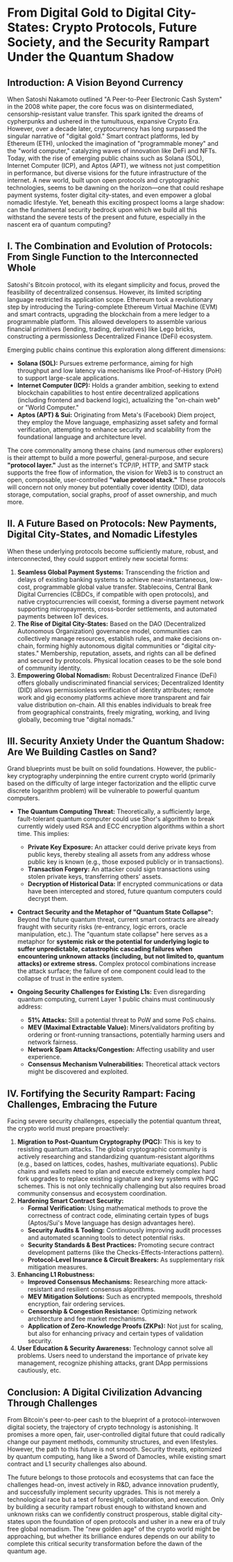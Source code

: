 # From Digital Gold to Digital City-States: Crypto Protocols, Future Society, and the Security Rampart Under the Quantum Shadow

## **Introduction: A Vision Beyond Currency**

When Satoshi Nakamoto outlined "A Peer-to-Peer Electronic Cash System" in the 2008 white paper, the core focus was on disintermediated, censorship-resistant value transfer. This spark ignited the dreams of cypherpunks and ushered in the tumultuous, expansive Crypto Era. However, over a decade later, cryptocurrency has long surpassed the singular narrative of "digital gold." Smart contract platforms, led by Ethereum (ETH), unlocked the imagination of "programmable money" and the "world computer," catalyzing waves of innovation like DeFi and NFTs. Today, with the rise of emerging public chains such as Solana (SOL), Internet Computer (ICP), and Aptos (APT), we witness not just competition in performance, but diverse visions for the future infrastructure of the internet. A new world, built upon open protocols and cryptographic technologies, seems to be dawning on the horizon—one that could reshape payment systems, foster digital city-states, and even empower a global nomadic lifestyle. Yet, beneath this exciting prospect looms a large shadow: can the fundamental security bedrock upon which we build all this withstand the severe tests of the present and future, especially in the nascent era of quantum computing?

## **I. The Combination and Evolution of Protocols: From Single Function to the Interconnected Whole**

Satoshi's Bitcoin protocol, with its elegant simplicity and focus, proved the feasibility of decentralized consensus. However, its limited scripting language restricted its application scope. Ethereum took a revolutionary step by introducing the Turing-complete Ethereum Virtual Machine (EVM) and smart contracts, upgrading the blockchain from a mere ledger to a programmable platform. This allowed developers to assemble various financial primitives (lending, trading, derivatives) like Lego bricks, constructing a permissionless Decentralized Finance (DeFi) ecosystem.

Emerging public chains continue this exploration along different dimensions:

- **Solana (SOL):** Pursues extreme performance, aiming for high throughput and low latency via mechanisms like Proof-of-History (PoH) to support large-scale applications.
- **Internet Computer (ICP):** Holds a grander ambition, seeking to extend blockchain capabilities to host entire decentralized applications (including frontend and backend logic), actualizing the "on-chain web" or "World Computer."
- **Aptos (APT) & Sui:** Originating from Meta's (Facebook) Diem project, they employ the Move language, emphasizing asset safety and formal verification, attempting to enhance security and scalability from the foundational language and architecture level.

The core commonality among these chains (and numerous other explorers) is their attempt to build a more powerful, general-purpose, and secure **"protocol layer."** Just as the internet's TCP/IP, HTTP, and SMTP stack supports the free flow of information, the vision for Web3 is to construct an open, composable, user-controlled **"value protocol stack."** These protocols will concern not only money but potentially cover identity (DID), data storage, computation, social graphs, proof of asset ownership, and much more.

## **II. A Future Based on Protocols: New Payments, Digital City-States, and Nomadic Lifestyles**

When these underlying protocols become sufficiently mature, robust, and interconnected, they could support entirely new societal forms:

1. **Seamless Global Payment Systems:** Transcending the friction and delays of existing banking systems to achieve near-instantaneous, low-cost, programmable global value transfer. Stablecoins, Central Bank Digital Currencies (CBDCs, if compatible with open protocols), and native cryptocurrencies will coexist, forming a diverse payment network supporting micropayments, cross-border settlements, and automated payments between IoT devices.
2. **The Rise of Digital City-States:** Based on the DAO (Decentralized Autonomous Organization) governance model, communities can collectively manage resources, establish rules, and make decisions on-chain, forming highly autonomous digital communities or "digital city-states." Membership, reputation, assets, and rights can all be defined and secured by protocols. Physical location ceases to be the sole bond of community identity.
3. **Empowering Global Nomadism:** Robust Decentralized Finance (DeFi) offers globally undiscriminated financial services; Decentralized Identity (DID) allows permissionless verification of identity attributes; remote work and gig economy platforms achieve more transparent and fair value distribution on-chain. All this enables individuals to break free from geographical constraints, freely migrating, working, and living globally, becoming true "digital nomads."

## **III. Security Anxiety Under the Quantum Shadow: Are We Building Castles on Sand?**

Grand blueprints must be built on solid foundations. However, the public-key cryptography underpinning the entire current crypto world (primarily based on the difficulty of large integer factorization and the elliptic curve discrete logarithm problem) will be vulnerable to powerful quantum computers.

- **The Quantum Computing Threat:** Theoretically, a sufficiently large, fault-tolerant quantum computer could use Shor's algorithm to break currently widely used RSA and ECC encryption algorithms within a short time. This implies:

  - **Private Key Exposure:** An attacker could derive private keys from public keys, thereby stealing all assets from any address whose public key is known (e.g., those exposed publicly or in transactions).
  - **Transaction Forgery:** An attacker could sign transactions using stolen private keys, transferring others' assets.
  - **Decryption of Historical Data:** If encrypted communications or data have been intercepted and stored, future quantum computers could decrypt them.

- **Contract Security and the Metaphor of "Quantum State Collapse":** Beyond the future quantum threat, current smart contracts are already fraught with security risks (re-entrancy, logic errors, oracle manipulation, etc.). The "quantum state collapse" here serves as a metaphor for **systemic risk or the potential for underlying logic to suffer unpredictable, catastrophic cascading failures when encountering unknown attacks (including, but not limited to, quantum attacks) or extreme stress.** Complex protocol combinations increase the attack surface; the failure of one component could lead to the collapse of trust in the entire system.

- **Ongoing Security Challenges for Existing L1s:** Even disregarding quantum computing, current Layer 1 public chains must continuously address:
  - **51% Attacks:** Still a potential threat to PoW and some PoS chains.
  - **MEV (Maximal Extractable Value):** Miners/validators profiting by ordering or front-running transactions, potentially harming users and network fairness.
  - **Network Spam Attacks/Congestion:** Affecting usability and user experience.
  - **Consensus Mechanism Vulnerabilities:** Theoretical attack vectors might be discovered and exploited.

## **IV. Fortifying the Security Rampart: Facing Challenges, Embracing the Future**

Facing severe security challenges, especially the potential quantum threat, the crypto world must prepare proactively:

1. **Migration to Post-Quantum Cryptography (PQC):** This is key to resisting quantum attacks. The global cryptographic community is actively researching and standardizing quantum-resistant algorithms (e.g., based on lattices, codes, hashes, multivariate equations). Public chains and wallets need to plan and execute extremely complex hard fork upgrades to replace existing signature and key systems with PQC schemes. This is not only technically challenging but also requires broad community consensus and ecosystem coordination.
2. **Hardening Smart Contract Security:**
   - **Formal Verification:** Using mathematical methods to prove the correctness of contract code, eliminating certain types of bugs (Aptos/Sui's Move language has design advantages here).
   - **Security Audits & Tooling:** Continuously improving audit processes and automated scanning tools to detect potential risks.
   - **Security Standards & Best Practices:** Promoting secure contract development patterns (like the Checks-Effects-Interactions pattern).
   - **Protocol-Level Insurance & Circuit Breakers:** As supplementary risk mitigation measures.
3. **Enhancing L1 Robustness:**
   - **Improved Consensus Mechanisms:** Researching more attack-resistant and resilient consensus algorithms.
   - **MEV Mitigation Solutions:** Such as encrypted mempools, threshold encryption, fair ordering services.
   - **Censorship & Congestion Resistance:** Optimizing network architecture and fee market mechanisms.
   - **Application of Zero-Knowledge Proofs (ZKPs):** Not just for scaling, but also for enhancing privacy and certain types of validation security.
4. **User Education & Security Awareness:** Technology cannot solve all problems. Users need to understand the importance of private key management, recognize phishing attacks, grant DApp permissions cautiously, etc.

## **Conclusion: A Digital Civilization Advancing Through Challenges**

From Bitcoin's peer-to-peer cash to the blueprint of a protocol-interwoven digital society, the trajectory of crypto technology is astonishing. It promises a more open, fair, user-controlled digital future that could radically change our payment methods, community structures, and even lifestyles. However, the path to this future is not smooth. Security threats, epitomized by quantum computing, hang like a Sword of Damocles, while existing smart contract and L1 security challenges also abound.

The future belongs to those protocols and ecosystems that can face the challenges head-on, invest actively in R&D, advance innovation prudently, and successfully implement security upgrades. This is not merely a technological race but a test of foresight, collaboration, and execution. Only by building a security rampart robust enough to withstand known and unknown risks can we confidently construct prosperous, stable digital city-states upon the foundation of open protocols and usher in a new era of truly free global nomadism. The "new golden age" of the crypto world might be approaching, but whether its brilliance endures depends on our ability to complete this critical security transformation before the dawn of the quantum age.
